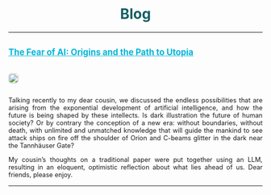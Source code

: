 
<h1 style="color: #125F63;text-align: center;">Blog</h1>

----

## <a href="blog1.qmd" style="color: #00b4d8;font-size: 0.8em;cursor: pointer; transition: color 0.3s, text-decoration 0.3s;" onmouseover="this.style.color=#00b4d8; this.style.textDecoration='underline';" onmouseout="this.style.color='#00b4d8'; this.style.textDecoration='none';">The Fear of AI: Origins and the Path to Utopia</a>

<div style="display: flex; align-items: center;">
  <img src="img/blog1blog.png" style="height: auto; width: 100%;border-radius: 5px;"/>
</div>

<p style="text-align: justify; font-size: 0.9em;">
  Talking recently to my dear cousin, we discussed the endless possibilities that are arising from the exponential development of artificial intelligence, and how the future is being shaped by these intellects. Is dark illustration the future of human society? Or by contrary the conception of a new era: without boundaries, without death, with unlimited and unmatched knowledge that will guide the mankind to see attack ships on fire off the shoulder of Orion and C-beams glitter in the dark near the Tannhäuser Gate?
</p>

<p style="text-align: justify; font-size: 0.9em;">
  My cousin's thoughts on a traditional paper were put together using an LLM, resulting in an eloquent, optimistic reflection about what lies ahead of us. Dear friends, please enjoy.
</p>

----
